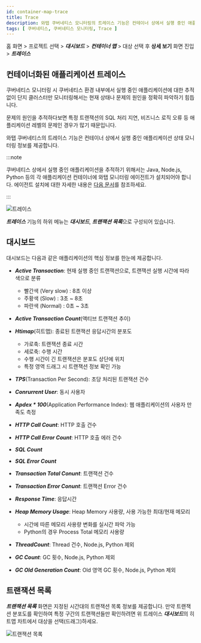 ```yaml
---
id: container-map-trace
title: Trace
description: 와탭 쿠버네티스 모니터링의 트레이스 기능은 컨테이너 상에서 실행 중인 애플리케이션 상태 모니터링 정보를 제공합니다.
tags: [ 쿠버네티스, 쿠버네티스 모니터링, Trace ]
---
```


홈 화면 > 프로젝트 선택 > ***대시보드*** > ***컨테이너 맵*** > 대상 선택 후 **상세 보기** 화면 진입 > ***트레이스***

## 컨테이너화된 애플리케이션 트레이스

쿠버네티스 모니터링 시 쿠버네티스 환경 내부에서 실행 중인 애플리케이션에 대한 추적 없이 단지 클러스터만 모니터링해서는 현재 상태나 문제의 원인을 정확히 파악하기 힘듭니다.

문제의 원인을 추적하다보면 특정 트랜잭션의 SQL 처리 지연, 비즈니스 로직 오류 등 애플리케이션 레벨의 문제인 경우가 많기 때문입니다.

와탭 쿠버네티스의 트레이스 기능은 컨테이너 상에서 실행 중인 애플리케이션 상태 모니터링 정보를 제공합니다.

:::note

쿠버네티스 상에서 실행 중인 애플리케이션을 추적하기 위해서는 Java, Node.js, Python 등의 각 애플리케이션 컨테이너에 와탭 모니터링 에이전트가 설치되어야 합니다. 에이전트 설치에 대한 자세한 내용은 [다음 문서](install-application-agent)를 참조하세요.

:::

![트레이스](https://img.whatap.io/media/images/whatap_kubernetes_container_map_trace_example.png)

***트레이스*** 기능의 하위 메뉴는 ***대시보드***, ***트랜잭션 목록***으로 구성되어 있습니다.

## 대시보드

대시보드는 다음과 같은 애플리케이션의 핵심 정보를 한눈에 제공합니다.

* ***Active Transaction***: 현재 실행 중인 트랜잭션으로, 트랜잭션 실행 시간에 따라 색으로 분류

  * 빨간색 (Very slow) : 8초 이상
  * 주황색 (Slow) : 3초 ~ 8초
  * 파란색 (Normal) : 0초 ~ 3초

* ***Active Transaction Count***(액티브 트랜잭션 추이)

* ***Htimap***(히트맵): 종료된 트랜잭션 응답시간의 분포도

  * 가로축: 트랜잭션 종료 시간
  * 세로축: 수행 시간
  * 수행 시간이 긴 트랜잭션은 분포도 상단에 위치
  * 특정 영역 드래그 시 트랜잭션 정보 확인 가능

* ***TPS***(Transaction Per Second): 초당 처리된 트랜잭션 건수

* ***Conrurrent User***: 동시 사용자

* ***Apdex \* 100***(Application Performance Index): 웹 애플리케이션의 사용자 만족도 측정

* ***HTTP Call Count***: HTTP 호출 건수

* ***HTTP Call Error Count***: HTTP 호출 에러 건수

* ***SQL Count***

* ***SQL Error Count***

* ***Transaction Total Conunt***: 트랜잭션 건수

* ***Transaction Error Conunt***: 트랜잭션 Error 건수

* ***Response Time***: 응답시간

* ***Heap Memory Usage***: Heap Memory 사용량, 사용 가능한 최대/현재 메모리

  * 시간에 따른 메모리 사용량 변화를 실시간 파악 가능
  * Python의 경우 Process Total 메모리 사용량

* ***ThreadCount***: Thread 건수, Node.js, Python 제외

* ***GC Count***: GC 횟수, Node.js, Python 제외

* ***GC Old Generation Count***: Old 영역 GC 횟수, Node.js, Python 제외

## 트랜잭션 목록

***트랜잭션 목록*** 화면은 지정된 시간대의 트랜잭션 목록 정보를 제공합니다. 만약 트랜잭션 분포도를 확인하여 특정 구간의 트랜잭션들만 확인하려면 위 트레이스 ***대시보드***의 히트맵 차트에서 대상을 선택(드래그)하세요.

![트랜잭션 목록](/img/k8s-tx-list.png)